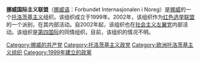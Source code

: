 '''挪威国际主义联盟'''（[[挪威语|挪威语]]：Forbundet Internasjonalen i Noreg）是[[挪威|挪威]]的一个[[托洛茨基主义|托洛茨基主义]]组织。该组织成立于1999年。2002年，该组织作为[[红色选举联盟|红色选举联盟]]的一个派别，在其内部活动。自2002年起，该组织也在[[社会主义左翼党_(挪威)|社会主义左翼党]]内部活动。该组织是[[第四国际|第四国际]]的同情组织。目前，该组织的情况不明。

[[Category:挪威的共产党|Category:挪威的共产党]]
[[Category:托洛茨基主义政党|Category:托洛茨基主义政党]]
[[Category:欧洲托洛茨基主义组织|Category:欧洲托洛茨基主义组织]]
[[Category:1999年建立的政黨|Category:1999年建立的政黨]]